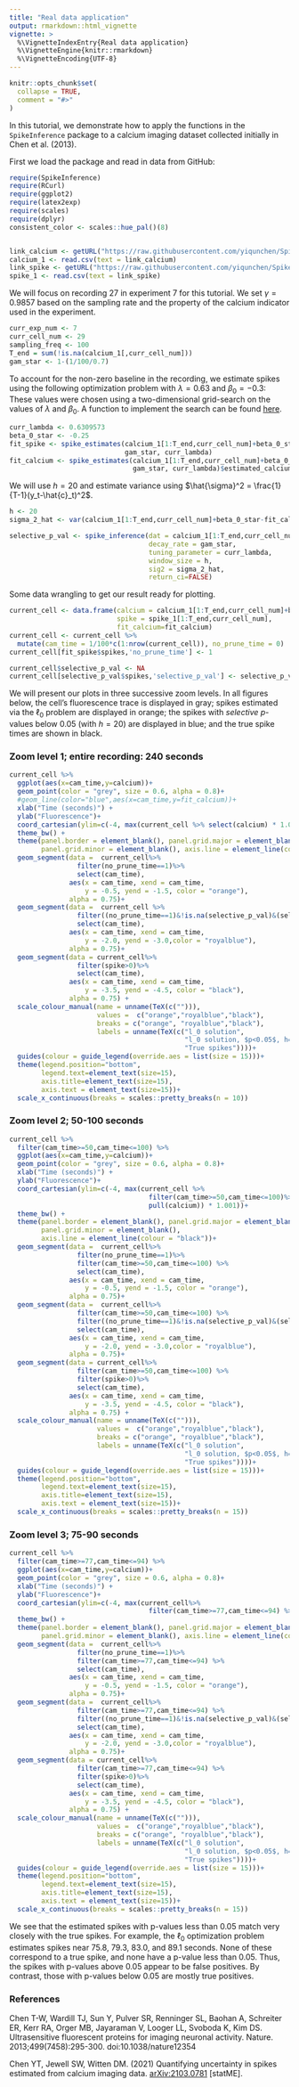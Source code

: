 ```yaml
---
title: "Real data application"
output: rmarkdown::html_vignette
vignette: >
  %\VignetteIndexEntry{Real data application}
  %\VignetteEngine{knitr::rmarkdown}
  %\VignetteEncoding{UTF-8}
---
```

```r
knitr::opts_chunk$set(
  collapse = TRUE,
  comment = "#>"
)
```

In this tutorial, we demonstrate how to apply the functions in the `SpikeInference` package to a calcium imaging dataset collected initially in Chen et al. (2013). 

First we load the package and read in data from GitHub:
```r
require(SpikeInference)
require(RCurl)
require(ggplot2)
require(latex2exp)
require(scales)
require(dplyr)
consistent_color <- scales::hue_pal()(8)


link_calcium <- getURL("https://raw.githubusercontent.com/yiqunchen/SpikeInference-experiments/main/input_files/7.train.calcium.csv")
calcium_1 <- read.csv(text = link_calcium)
link_spike <- getURL("https://raw.githubusercontent.com/yiqunchen/SpikeInference-experiments/main/input_files/7.train.spikes.csv")
spike_1 <- read.csv(text = link_spike)
```

We will focus on recording 27 in experiment 7 for this tutorial. We set $\gamma=0.9857$ based on the sampling rate and the property of the calcium indicator used in the experiment.
```r
curr_exp_num <- 7
curr_cell_num <- 29
sampling_freq <- 100
T_end = sum(!is.na(calcium_1[,curr_cell_num]))
gam_star <- 1-(1/100/0.7)
```

To account for the non-zero baseline in the recording, we estimate spikes using the following optimization problem with $\lambda = 0.63$ and $\beta_0 = -0.3$:
 \begin{equation}
 \text{minimize}_{c_1,...,c_T\geq 0} \left\{\frac{1}{2}\sum_{t=1}^T ( y_t - c_t + \beta_0)^2 + \lambda \sum_{t=2}^T 
 1(c_t \neq \gamma c_{t-1}) \right\}.
\end{equation} 
These values were chosen using a two-dimensional grid-search on the values of $\lambda$ and $\beta_0$. A function to implement the search can be found [here](https://github.com/yiqunchen/SpikeInference-experiments/blob/main/2d_tuning_param_ell_0.R).

```r
curr_lambda <- 0.6309573
beta_0_star <- -0.25
fit_spike <- spike_estimates(calcium_1[1:T_end,curr_cell_num]+beta_0_star,
                             gam_star, curr_lambda)
fit_calcium <- spike_estimates(calcium_1[1:T_end,curr_cell_num]+beta_0_star,
                               gam_star, curr_lambda)$estimated_calcium
```

We will use $h=20$ and estimate variance using $\hat{\sigma}^2 = \frac{1}{T-1}(y_t-\hat{c}_t)^2$.

```r
h <- 20
sigma_2_hat <- var(calcium_1[1:T_end,curr_cell_num]+beta_0_star-fit_calcium)

selective_p_val <- spike_inference(dat = calcium_1[1:T_end,curr_cell_num]+beta_0_star, 
                                   decay_rate = gam_star,
                                   tuning_parameter = curr_lambda, 
                                   window_size = h,
                                   sig2 = sigma_2_hat, 
                                   return_ci=FALSE)

```

Some data wrangling to get our result ready for plotting.
```r
current_cell <- data.frame(calcium = calcium_1[1:T_end,curr_cell_num]+beta_0_star, 
                           spike = spike_1[1:T_end,curr_cell_num],
                           fit_calcium=fit_calcium) 
current_cell <- current_cell %>% 
  mutate(cam_time = 1/100*c(1:nrow(current_cell)), no_prune_time = 0) 
current_cell[fit_spike$spikes,'no_prune_time'] <- 1

current_cell$selective_p_val <- NA
current_cell[selective_p_val$spikes,'selective_p_val'] <- selective_p_val$pvals
```

We will present our plots in three successive zoom levels. In all figures below, the cell's fluorescence trace is displayed in gray; spikes estimated via the $\ell_0$ problem are displayed in orange; the spikes with *selective* $p$-values below $0.05$ (with $h=20$) are displayed in blue; and the true spike times are shown in black.

### Zoom level 1; entire recording: 240 seconds
```r
current_cell %>%
  ggplot(aes(x=cam_time,y=calcium))+
  geom_point(color = "grey", size = 0.6, alpha = 0.8)+
  #geom_line(color="blue",aes(x=cam_time,y=fit_calcium))+
  xlab("Time (seconds)") +
  ylab("Fluorescence")+
  coord_cartesian(ylim=c(-4, max(current_cell %>% select(calcium) * 1.001)))+
  theme_bw() + 
  theme(panel.border = element_blank(), panel.grid.major = element_blank(),
        panel.grid.minor = element_blank(), axis.line = element_line(colour = "black"))+
  geom_segment(data =  current_cell%>%
                 filter(no_prune_time==1)%>%
                 select(cam_time), 
               aes(x = cam_time, xend = cam_time,
                   y = -0.5, yend = -1.5, color = "orange"),
               alpha = 0.75)+
  geom_segment(data =  current_cell %>%
                 filter((no_prune_time==1)&!is.na(selective_p_val)&(selective_p_val<=0.05))%>%
                 select(cam_time), 
               aes(x = cam_time, xend = cam_time,
                   y = -2.0, yend = -3.0,color = "royalblue"),
               alpha = 0.75)+
  geom_segment(data = current_cell%>%
                 filter(spike>0)%>%
                 select(cam_time), 
               aes(x = cam_time, xend = cam_time,
                   y = -3.5, yend = -4.5, color = "black"),
               alpha = 0.75) +
  scale_colour_manual(name = unname(TeX(c(""))),
                      values =  c("orange","royalblue","black"),
                      breaks = c("orange", "royalblue","black"),
                      labels = unname(TeX(c("l_0 solution",
                                            "l_0 solution, $p<0.05$, h=20",
                                            "True spikes"))))+
  guides(colour = guide_legend(override.aes = list(size = 15)))+
  theme(legend.position="bottom",
        legend.text=element_text(size=15),
        axis.title=element_text(size=15),
        axis.text = element_text(size=15))+
  scale_x_continuous(breaks = scales::pretty_breaks(n = 10))

```

### Zoom level 2; 50-100 seconds
```r
current_cell %>%
  filter(cam_time>=50,cam_time<=100) %>%
  ggplot(aes(x=cam_time,y=calcium))+
  geom_point(color = "grey", size = 0.6, alpha = 0.8)+
  xlab("Time (seconds)") +
  ylab("Fluorescence")+
  coord_cartesian(ylim=c(-4, max(current_cell %>%
                                   filter(cam_time>=50,cam_time<=100)%>%
                                   pull(calcium)) * 1.001))+
  theme_bw() + 
  theme(panel.border = element_blank(), panel.grid.major = element_blank(),
        panel.grid.minor = element_blank(), 
        axis.line = element_line(colour = "black"))+
  geom_segment(data =  current_cell%>%
                 filter(no_prune_time==1)%>%
                 filter(cam_time>=50,cam_time<=100) %>%
                 select(cam_time), 
               aes(x = cam_time, xend = cam_time,
                   y = -0.5, yend = -1.5, color = "orange"),
               alpha = 0.75)+
  geom_segment(data =  current_cell%>%
                 filter(cam_time>=50,cam_time<=100) %>%
                 filter((no_prune_time==1)&!is.na(selective_p_val)&(selective_p_val<=0.05))%>%
                 select(cam_time), 
               aes(x = cam_time, xend = cam_time,
                   y = -2.0, yend = -3.0,color = "royalblue"),
               alpha = 0.75)+
  geom_segment(data = current_cell%>%
                 filter(cam_time>=50,cam_time<=100) %>%
                 filter(spike>0)%>%
                 select(cam_time), 
               aes(x = cam_time, xend = cam_time,
                   y = -3.5, yend = -4.5, color = "black"),
               alpha = 0.75) +
  scale_colour_manual(name = unname(TeX(c(""))),
                      values =  c("orange","royalblue","black"),
                      breaks = c("orange", "royalblue","black"),
                      labels = unname(TeX(c("l_0 solution",
                                            "l_0 solution, $p<0.05$, h=20",
                                            "True spikes"))))+
  guides(colour = guide_legend(override.aes = list(size = 15)))+
  theme(legend.position="bottom",
        legend.text=element_text(size=15),
        axis.title=element_text(size=15),
        axis.text = element_text(size=15))+
  scale_x_continuous(breaks = scales::pretty_breaks(n = 15))
```

### Zoom level 3; 75-90 seconds
```r
current_cell %>%
  filter(cam_time>=77,cam_time<=94) %>%
  ggplot(aes(x=cam_time,y=calcium))+
  geom_point(color = "grey", size = 0.6, alpha = 0.8)+
  xlab("Time (seconds)") +
  ylab("Fluorescence")+
  coord_cartesian(ylim=c(-4, max(current_cell%>%
                                   filter(cam_time>=77,cam_time<=94) %>%select(calcium) * 1.001)))+
  theme_bw() + 
  theme(panel.border = element_blank(), panel.grid.major = element_blank(),
        panel.grid.minor = element_blank(), axis.line = element_line(colour = "black"))+
  geom_segment(data =  current_cell%>%
                 filter(no_prune_time==1)%>%
                 filter(cam_time>=77,cam_time<=94) %>%
                 select(cam_time), 
               aes(x = cam_time, xend = cam_time,
                   y = -0.5, yend = -1.5, color = "orange"),
               alpha = 0.75)+
  geom_segment(data =  current_cell%>%
                 filter(cam_time>=77,cam_time<=94) %>%
                 filter((no_prune_time==1)&!is.na(selective_p_val)&(selective_p_val<=0.05))%>%
                 select(cam_time), 
               aes(x = cam_time, xend = cam_time,
                   y = -2.0, yend = -3.0,color = "royalblue"),
               alpha = 0.75)+
  geom_segment(data = current_cell%>%
                 filter(cam_time>=77,cam_time<=94) %>%
                 filter(spike>0)%>%
                 select(cam_time), 
               aes(x = cam_time, xend = cam_time,
                   y = -3.5, yend = -4.5, color = "black"),
               alpha = 0.75) +
  scale_colour_manual(name = unname(TeX(c(""))),
                      values =  c("orange","royalblue","black"),
                      breaks = c("orange", "royalblue","black"),
                      labels = unname(TeX(c("l_0 solution",
                                            "l_0 solution, $p<0.05$, h=20",
                                            "True spikes"))))+
  guides(colour = guide_legend(override.aes = list(size = 15)))+
  theme(legend.position="bottom",
        legend.text=element_text(size=15),
        axis.title=element_text(size=15),
        axis.text = element_text(size=15))+
  scale_x_continuous(breaks = scales::pretty_breaks(n = 15))
```

We see that the estimated spikes with p-values less than 0.05 match very closely with the
true spikes. For example, the $\ell_0$ optimization problem estimates spikes near 75.8, 79.3, 83.0, and 89.1 seconds. None of these correspond to a true spike, and none have a p-value less than 0.05. Thus, the spikes with p-values above 0.05 appear to be false positives. By contrast, those with p-values below 0.05 are mostly true positives. 

### References

Chen T-W, Wardill TJ, Sun Y, Pulver SR, Renninger SL, Baohan A, Schreiter ER, Kerr RA, Orger MB, Jayaraman V, Looger LL, Svoboda K, Kim DS. Ultrasensitive fluorescent proteins for imaging neuronal activity. Nature. 2013;499(7458):295-300. doi:10.1038/nature12354

Chen YT, Jewell SW, Witten DM. (2021) Quantifying uncertainty in spikes estimated from calcium imaging data. [arXiv:2103.0781](https://arxiv.org/abs/2103.07818) [statME].



